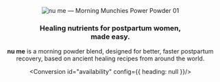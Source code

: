 
<Header/>
<Hero/>
<Callout name="Callout1" config={{ wrap: false }}>
<section>
  <img src="/images/nume-kit.png" class="nume-kit" alt="nu me &mdash; Morning Munchies Power Powder 01" />
</section>
<section>

### Healing nutrients for postpartum women,<br/>made easy.

**nu me** is a morning powder blend, designed for better, faster postpartum recovery, based on ancient healing recipes from around the world.

<Conversion id="availability" config={{ heading: null }}/>

</section>
</Callout>
<Callout name="Callout2"/>
<Callout name="Callout3"/>
<Callout name="Callout4">
  <BadgeList badges={[
    {
      id:"detox",
      label: "Debloat &amp; Detox",
      icon: '/images/icon-detox.svg',
    },
    {
      id:"joints",
      label: "Protect Joints",
      icon: '/images/icon-digestion.svg',
    },
    {
      id:"collagen",
      label: "Build Collagen",
      icon: '/images/icon-healing.svg',
    },
    {
      id:"digestion",
      label: "Easily Digest",
      icon: '/images/icon-joints.svg',
    },
    {
      id:"nutrients",
      label: "Replenish Iron &amp; Nutrients",
      icon: '/images/icon-nutrients.svg',
    },
    {
      id:"rejuvenate",
      label: "Engergize &amp; Rejuvenate",
      icon: '/images/icon-rejuvenate.svg',
    },
  ]}/>
</Callout>
<Callout name="Callout5"/>
<Callout name="Callout6"/>
<Callout name="Callout7"/>
<Callout name="Callout8">
  <Accordion
    id="tell-me-more"
    heading="Tell me more"
    items={[
      {
        id: `why-do-i-need-this`,
        heading: `Why do I need this?`,
        content: `In cultures all around the world (from Asia to Latin America and Africa), the focus during the postpartum period is all around recovering the woman through care and nutrition, because people understood that helping the mother thrive is the first step to a healthy, happy baby.
        Much of this is a lost art in today’s culture, and women have remarkable rates of postpartum depression and anxiety, feelings of isolation, and helplessness. Society prioritizes "snapping back in shape" and urging mothers to "do it all" without providing the tools or systems to properly support women.
        The act of giving birth creates a plate-sized wound in our bodies, which needs repair.  Pregnancy and birth also transition many essentials of health from the mom to the baby, leaving mothers depleted.  This healing cannot be rushed and must be done intentionally.
        nu me is on a mission to help postpartum women by bringing centuries-old, tried & true ingredients, herbs, and spices to expedite healing and promote a successful long-term recovery, targeting the internal wound and physical exertion that a woman’s body encounters through birth as well as aid in breastfeeding.  We formulated easy, convenient powders that you can prepare single-handedly with hot water to sip your way back into thriving health.`,
      },
      {
        id: `who-is-this-for`,
        heading: `Who is this for?`,
        content: `Made for all the powerful, incredible women who have given birth and want one less thing to worry (aka. their own nutrition & how to take care of themselves) about with a newborn.
        If you're giving birth soon (good luck!), this is for you - you'll thank yourself for preparing in advance when life feels all about the baby afterwards.
        If you've JUST given birth (you hero, you), this is for you - your body needs to replenish lost nutrients and energy above and beyond a regular diet.  The 4th trimester concept doesn't only apply to the baby; the first 6 weeks are absolutely critical for your recovery and journey to long term health, preventing future ailments that can range from PPD to pelvic floor issues and migraines.
        If you gave birth years ago, this is STILL for you - it's never too late to replenish and nourish our bodies.  You know that your body transformed after giving birth; this is a chance to transform it for the better.  Whether you look from a nutritional perspective (magenisum, iron, zinc, iodine, B vitamins, collagen, protein) or from an Eastern functional medicine point of view (heat, vata, energy, qi), your body can benefit from replenishing these lost essentials.`,
      },
      {
        id: `what-does-it-do`,
        heading: `What does it do?`,
        content: `TL;DR: Detoxes & depuffs. Heals & replenishes lost blood & nutrients. Rejuvenates & energizes. Prevents future long-term ailments and premature aging.
        Packed with quality, flash-frozen, powderized functional foods, Traditional Chinese Medicine herbs and Ayurvedic spices, nu me’s quintessential power powders are formulated through a deep understanding for ancient healing ingredients from around the world that have been used for thousands of years. Often, these ingredients are inaccessible or time-consuming to prepare, especially for a mother juggling a newborn. With modern food science, we’re able to tap into these ancient ingredients, combined with quality functional foods, to provide a nutrient-dense powder that can be prepared easily to promote a better recovery and long term healing for women.`,
      },
      {
        id: `when-do-i-take-it`,
        heading: `When do I take it?`,
        content: `Consider it your morning starter (to complement or replace breakfast) or an afternoon snack while grazing between feedings. nu me is designed to replace all those empty calories between meals, consumed out of exhaustion, boredom, or extreme hunger - we’ve been there!
        Take it daily (& especially those first 40 days / 6 weeks) for best results.`,
      },
      {
        id: `how-do-i-take-it`,
        heading: `How do I take it?`,
        content: `Just add hot water - as easy as making a bowl of instant oatmeal or instant coffee!  The key is to *always* use hot water (or hot broth, if you're feeling fancy that day) because the body can digest nutrients best at warmer temperatures, and you'll be replenishing the heat and qi lost during birth. `,
      },
      {
        id: `where-can-i-get-it`,
        heading: `Where can I get it?`,
        content: `Find nu me online here or inquire with your holistic care provider to see if they are part of the nu me circle! Complete list of distributors throughout the US to come!`,
      },
      {
        id: `safe-for-me-amp-baby`,
        heading: `Safe for me &amp; Baby?`,
        content: `Abso-baby-lutely.
        The goal is to make sure we get your body the nutrients you uniquely need as well as the additional ones to pass onto the baby if you’re nursing. In fact, many of the active ingredients are tried & true remedies to aid in breastfeeding.`,
      },
      {
        id: `should-i-sign-up-for-early-access`,
        heading: `Should I sign up for early access?`,
        content: `We are constantly improving the formulas to meet more unique needs of our customers. Your unique story of health and birth will help us better customize the product for you.  Join our early access list to be the first to hear when we launch new products (a lot are coming!) and have your input be a part of our potential beta testers - giving us feedback on designs and flavors.`,
      },
    ]}
  />
</Callout>
<Conversion id="get-started"/>
<Footer/>
